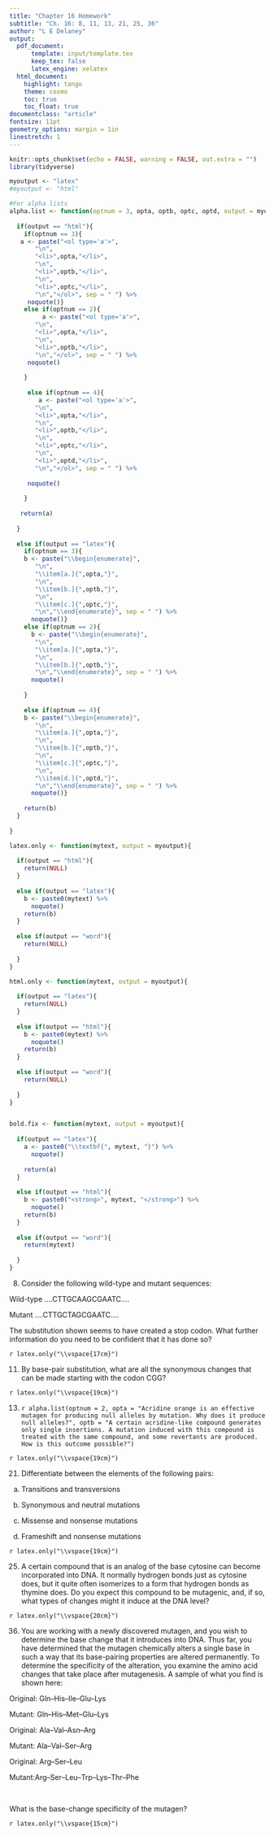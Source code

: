 ```yaml
---
title: "Chapter 16 Homework"
subtitle: "Ch. 16: 8, 11, 13, 21, 25, 36"
author: "L E Delaney"
output:
  pdf_document:
      template: input/template.tex
      keep_tex: false 
      latex_engine: xelatex
  html_document:
    highlight: tango
    theme: cosmo
    toc: true
    toc_float: true
documentclass: "article"
fontsize: 11pt
geometry_options: margin = 1in
linestretch: 1
---
```

```r
knitr::opts_chunk$set(echo = FALSE, warning = FALSE, out.extra = "")
library(tidyverse)

myoutput <- "latex"
#myoutput <- "html"

#For alpha lists
alpha.list <- function(optnum = 3, opta, optb, optc, optd, output = myoutput){
  
  if(output == "html"){
    if(optnum == 3){
   a <- paste("<ol type='a'>", 
       "\n", 
       "<li>",opta,"</li>", 
       "\n", 
       "<li>",optb,"</li>", 
       "\n", 
       "<li>",optc,"</li>", 
       "\n","</ol>", sep = " ") %>%
     noquote()}
    else if(optnum == 2){
         a <- paste("<ol type='a'>", 
       "\n", 
       "<li>",opta,"</li>", 
       "\n", 
       "<li>",optb,"</li>", 
       "\n","</ol>", sep = " ") %>%
     noquote()
      
    }
    
     else if(optnum == 4){
        a <- paste("<ol type='a'>", 
       "\n", 
       "<li>",opta,"</li>", 
       "\n", 
       "<li>",optb,"</li>", 
       "\n", 
       "<li>",optc,"</li>",
       "\n", 
       "<li>",optd,"</li>",
       "\n","</ol>", sep = " ") %>%
             
     noquote()
      
    }
   
   return(a)
    
  }
  
  else if(output == "latex"){
    if(optnum == 3){
    b <- paste("\\begin{enumerate}", 
       "\n", 
       "\\item[a.]{",opta,"}", 
       "\n", 
       "\\item[b.]{",optb,"}", 
       "\n", 
       "\\item[c.]{",optc,"}", 
       "\n","\\end{enumerate}", sep = " ") %>%
      noquote()}
    else if(optnum == 2){
      b <- paste("\\begin{enumerate}", 
       "\n", 
       "\\item[a.]{",opta,"}", 
       "\n", 
       "\\item[b.]{",optb,"}", 
       "\n","\\end{enumerate}", sep = " ") %>%
      noquote()
      
    }
    
    else if(optnum == 4){
    b <- paste("\\begin{enumerate}", 
       "\n", 
       "\\item[a.]{",opta,"}", 
       "\n", 
       "\\item[b.]{",optb,"}", 
       "\n", 
       "\\item[c.]{",optc,"}", 
       "\n", 
       "\\item[d.]{",optd,"}", 
       "\n","\\end{enumerate}", sep = " ") %>%
      noquote()}
    
    return(b)
  }
  
}

latex.only <- function(mytext, output = myoutput){
  
  if(output == "html"){
    return(NULL)
  }
  
  else if(output == "latex"){
    b <- paste0(mytext) %>%
      noquote()
    return(b)
  }
  
  else if(output == "word"){
    return(NULL)
    
  }
}

html.only <- function(mytext, output = myoutput){
  
  if(output == "latex"){
    return(NULL)
  }
  
  else if(output == "html"){
    b <- paste0(mytext) %>%
      noquote()
    return(b)
  }
  
  else if(output == "word"){
    return(NULL)
    
  }
}


bold.fix <- function(mytext, output = myoutput){
  
  if(output == "latex"){
    a <- paste0("\\textbf{", mytext, "}") %>%
      noquote()
    
    return(a)
  }
  
  else if(output == "html"){
    b <- paste0("<strong>", mytext, "</strong>") %>%
      noquote()
    return(b)
  }
  
  else if(output == "word"){
    return(mytext)
    
  }
}


```

:::: {.blackbox data-latex=""}

8. Consider the following wild-type and mutant sequences:


:::: {.center data-latex=""}

Wild-type ....CTTGCAAGCGAATC.... 

Mutant ....CTTGCTAGCGAATC....

::::

The substitution shown seems to have created a stop codon. What further information do you need
to be confident that it has done so?

`r latex.only("\\vspace{17cm}")`

::::


:::: {.blackbox data-latex=""}

11. By base-pair substitution, what are all the synonymous changes that can be made starting with the codon CGG?


`r latex.only("\\vspace{19cm}")`

::::

:::: {.blackbox data-latex=""}

13. 
`r alpha.list(optnum = 2, opta = "Acridine orange is an effective mutagen for producing null alleles by mutation. Why does it produce null alleles?", optb = "A certain acridine-like compound generates only single insertions. A mutation induced with this compound is treated with the same compound, and some revertants are produced. How is this outcome possible?")`

`r latex.only("\\vspace{19cm}")`

::::

:::: {.blackbox data-latex=""}

21. Differentiate between the elements of the following pairs: 

a. Transitions and transversions

b. Synonymous and neutral mutations

c. Missense and nonsense mutations

d. Frameshift and nonsense mutations


`r latex.only("\\vspace{19cm}")`


::::

:::: {.blackbox data-latex=""}

25. A certain compound that is an analog of the base cytosine can become incorporated into DNA. It normally hydrogen bonds just as cytosine does, but it quite often isomerizes to a form that hydrogen bonds as thymine does. Do you expect this compound to be mutagenic, and, if so, what types of changes might it induce at the DNA level?


`r latex.only("\\vspace{20cm}")`

::::

:::: {.blackbox data-latex=""}

36. You are working with a newly discovered mutagen, and you wish to determine the base change that it introduces into DNA. Thus far, you have determined that the mutagen chemically alters a single base in such a way that its base-pairing properties are altered permanently. To determine the specificity of the alteration, you examine the amino acid changes that take place after mutagenesis. A sample of what you find is shown here:


:::: {.center data-latex=""}

Original: Gln–His–Ile–Glu–Lys

Mutant: Gln–His–Met–Glu–Lys

Original: Ala–Val–Asn–Arg

Mutant: Ala–Val–Ser–Arg

Original: Arg–Ser–Leu

Mutant:Arg–Ser–Leu–Trp–Lys–Thr–Phe 

::::

\

What is the base-change specificity of the mutagen?

`r latex.only("\\vspace{15cm}")`

::::

